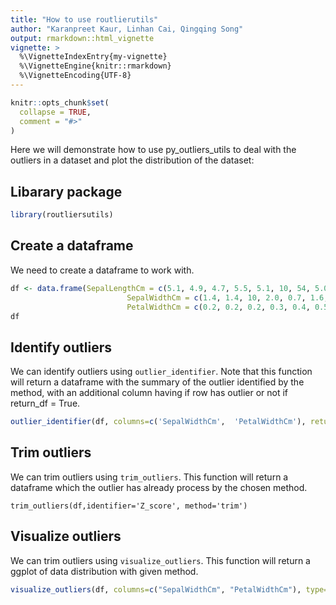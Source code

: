 ```yaml
---
title: "How to use routlierutils"
author: "Karanpreet Kaur, Linhan Cai, Qingqing Song"
output: rmarkdown::html_vignette
vignette: >
  %\VignetteIndexEntry{my-vignette}
  %\VignetteEngine{knitr::rmarkdown}
  %\VignetteEncoding{UTF-8}
---
```


```r
knitr::opts_chunk$set(
  collapse = TRUE,
  comment = "#>"
)
```
Here we will demonstrate how to use py_outliers_utils to deal with the outliers in a dataset and plot the distribution of the dataset:

## Libarary package

```r
library(routliersutils)
```

## Create a dataframe
We need to create a dataframe to work with.

```r
df <- data.frame(SepalLengthCm = c(5.1, 4.9, 4.7, 5.5, 5.1, 10, 54, 5.0, 5.2, 5.3, 5.1),
                          SepalWidthCm = c(1.4, 1.4, 10, 2.0, 0.7, 1.6, 1.2, 1.4, 1.8, 1.5, 2.1),
                          PetalWidthCm = c(0.2, 0.2, 0.2, 0.3, 0.4, 0.5, 0.5, 0.6, 0.4, 0.2, 5))
df
```

## Identify outliers
We can identify outliers using `outlier_identifier`. Note that this function will return a dataframe with the summary of the outlier identified by the method, with an additional column having if row has outlier or not if return_df = True.

```r
outlier_identifier(df, columns=c('SepalWidthCm',  'PetalWidthCm'), return_df=FALSE)
```
## Trim outliers
We can trim outliers using `trim_outliers`. This function will return a dataframe which the outlier has already process by the chosen method.

```{rpkgdown::build_site()}
trim_outliers(df,identifier='Z_score', method='trim')
```
## Visualize outliers
We can trim outliers using `visualize_outliers`. This function will return a ggplot of data distribution with given method.

```r
visualize_outliers(df, columns=c("SepalWidthCm", "PetalWidthCm"), type="violin")
```









